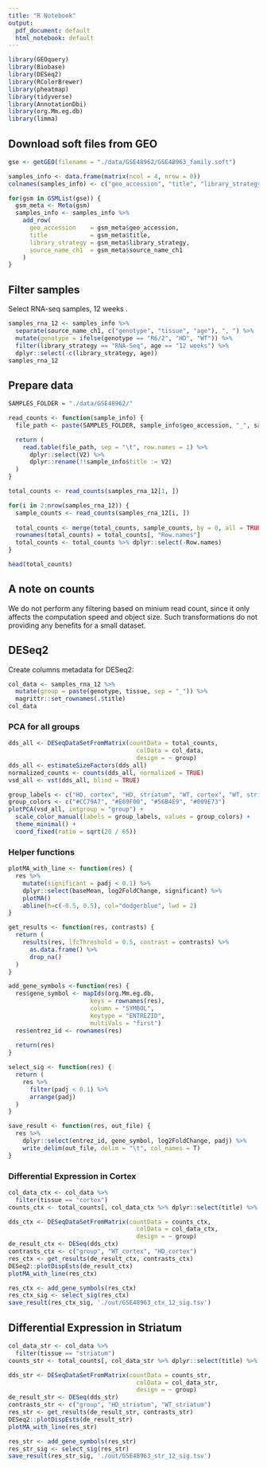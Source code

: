 ```yaml
---
title: "R Notebook"
output:
  pdf_document: default
  html_notebook: default
---
```


```r
library(GEOquery)
library(Biobase)
library(DESeq2)
library(RColorBrewer)
library(pheatmap)
library(tidyverse)
library(AnnotationDbi)
library(org.Mm.eg.db)
library(limma)
```

## Download soft files from GEO

```r
gse <- getGEO(filename = "./data/GSE48962/GSE48963_family.soft")
```

```r
samples_info <- data.frame(matrix(ncol = 4, nrow = 0))
colnames(samples_info) <- c("geo_accession", "title", "library_strategy", "source_name_ch1")

for(gsm in GSMList(gse)) {
  gsm_meta <- Meta(gsm)
  samples_info <- samples_info %>%
    add_row(
      geo_accession    = gsm_meta$geo_accession,
      title            = gsm_meta$title,
      library_strategy = gsm_meta$library_strategy,
      source_name_ch1  = gsm_meta$source_name_ch1
    )
}
```

## Filter samples
Select RNA-seq samples, 12 weeks
.
```r
samples_rna_12 <- samples_info %>%
  separate(source_name_ch1, c("genotype", "tissue", "age"), ", ") %>%
  mutate(genotype = ifelse(genotype == "R6/2", "HD", "WT")) %>%
  filter(library_strategy == "RNA-Seq", age == "12 weeks") %>%
  dplyr::select(-c(library_strategy, age))
samples_rna_12
```

## Prepare data

```r
SAMPLES_FOLDER = "./data/GSE48962/"

read_counts <- function(sample_info) {
  file_path <- paste(SAMPLES_FOLDER, sample_info$geo_accession, "_", sample_info$title, ".combined.rpkm", sep = "")

  return (
    read.table(file_path, sep = "\t", row.names = 1) %>%
      dplyr::select(V2) %>%
      dplyr::rename(!!sample_info$title := V2)
  )
}

total_counts <- read_counts(samples_rna_12[1, ])

for(i in 2:nrow(samples_rna_12)) {
  sample_counts <- read_counts(samples_rna_12[i, ])
  
  total_counts <- merge(total_counts, sample_counts, by = 0, all = TRUE)
  rownames(total_counts) = total_counts[, "Row.names"]
  total_counts <- total_counts %>% dplyr::select(-Row.names)
}
```

```r
head(total_counts)
```

## A note on counts

We do not perform any filtering based on minium read count, since it only affects the computation speed and object size. Such transformations do not providing any benefits for a small dataset.

## DESeq2

Create columns metadata for DESeq2:

```r
col_data <- samples_rna_12 %>%
  mutate(group = paste(genotype, tissue, sep = "_")) %>%
  magrittr::set_rownames(.$title)
col_data
```

### PCA for all groups

```r
dds_all <- DESeqDataSetFromMatrix(countData = total_counts,
                                    colData = col_data,
                                    design = ~ group)
dds_all <- estimateSizeFactors(dds_all)
normalized_counts <- counts(dds_all, normalized = TRUE)
vsd_all <- vst(dds_all, blind = TRUE)

group_labels <- c("HD, cortex", "HD, striatum", "WT, cortex", "WT, striatum")
group_colors <- c("#CC79A7", "#E69F00", "#56B4E9", "#009E73")
plotPCA(vsd_all, intgroup = "group") +
  scale_color_manual(labels = group_labels, values = group_colors) +
  theme_minimal() +
  coord_fixed(ratio = sqrt(20 / 65))
```
### Helper functions

```r
plotMA_with_line <- function(res) {
  res %>%
    mutate(significant = padj < 0.1) %>%
    dplyr::select(baseMean, log2FoldChange, significant) %>%
    plotMA()
    abline(h=c(-0.5, 0.5), col="dodgerblue", lwd = 2)
}

get_results <- function(res, contrasts) {
  return (
    results(res, lfcThreshold = 0.5, contrast = contrasts) %>%
      as.data.frame() %>%
      drop_na()
  )
}

add_gene_symbols <-function(res) {
  res$gene_symbol <- mapIds(org.Mm.eg.db,
                       keys = rownames(res),
                       column = "SYMBOL",
                       keytype = "ENTREZID",
                       multiVals = "first")
  res$entrez_id <- rownames(res)
  
  return(res)
}

select_sig <- function(res) {
  return (
    res %>%
      filter(padj < 0.1) %>%
      arrange(padj)
  )
}

save_result <- function(res, out_file) {
  res %>%
    dplyr::select(entrez_id, gene_symbol, log2FoldChange, padj) %>%
    write_delim(out_file, delim = "\t", col_names = T)
}
```

###  Differential Expression in Cortex

```r
col_data_ctx <- col_data %>%
  filter(tissue == "cortex")
counts_ctx <- total_counts[, col_data_ctx %>% dplyr::select(title) %>% unlist()]

dds_ctx <- DESeqDataSetFromMatrix(countData = counts_ctx,
                                    colData = col_data_ctx,
                                    design = ~ group)
de_result_ctx <- DESeq(dds_ctx)
contrasts_ctx <- c("group", "WT_cortex", "HD_cortex")
res_ctx <- get_results(de_result_ctx, contrasts_ctx)
DESeq2::plotDispEsts(de_result_ctx)
plotMA_with_line(res_ctx)
```

```r
res_ctx <- add_gene_symbols(res_ctx)
res_ctx_sig <- select_sig(res_ctx)
save_result(res_ctx_sig, './out/GSE48963_ctx_12_sig.tsv')
```

## Differential Expression in Striatum

```r
col_data_str <- col_data %>%
  filter(tissue == "striatum")
counts_str <- total_counts[, col_data_str %>% dplyr::select(title) %>% unlist()]

dds_str <- DESeqDataSetFromMatrix(countData = counts_str,
                                    colData = col_data_str,
                                    design = ~ group)
de_result_str <- DESeq(dds_str)
contrasts_str <- c("group", "HD_striatum", "WT_striatum")
res_str <- get_results(de_result_str, contrasts_str)
DESeq2::plotDispEsts(de_result_str)
plotMA_with_line(res_str)
```


```r
res_str <- add_gene_symbols(res_str)
res_str_sig <- select_sig(res_str)
save_result(res_str_sig, './out/GSE48963_str_12_sig.tsv')
```









